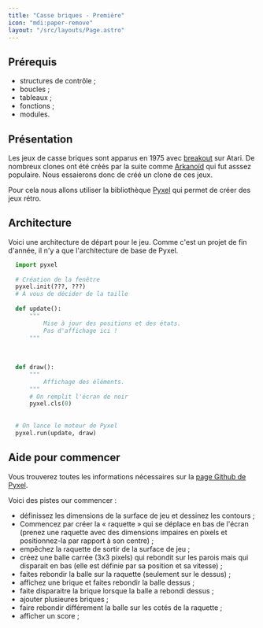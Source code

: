 ```yaml
---
title: "Casse briques - Première"
icon: "mdi:paper-remove"
layout: "/src/layouts/Page.astro"
---
```


## Prérequis

  * structures de contrôle ;
  * boucles ;
  * tableaux ;
  * fonctions ;
  * modules.

## Présentation

Les jeux de casse briques sont apparus en 1975 avec
[breakout](https://fr.wikipedia.org/wiki/Breakout_\(jeu_vid%C3%A9o,_1976\))
sur Atari. De nombreux clones ont été créés par la suite comme
[Arkanoïd](https://fr.wikipedia.org/wiki/Arkanoid) qui fut asssez populaire.
Nous essaierons donc de créé un clone de ces jeux.

Pour cela nous allons utiliser la bibliothèque
[Pyxel](https://github.com/kitao/pyxel) qui permet de créer des jeux rétro.

## Architecture

Voici une architecture de départ pour le jeu. Comme c'est un projet de fin
d'année, il n'y a que l'architecture de base de Pyxel.

```python
  import pyxel
  
  # Création de la fenêtre
  pyxel.init(???, ???)
  # À vous de décider de la taille
  
  def update():
      """
          Mise à jour des positions et des états.
          Pas d'affichage ici !
      """
  
  
  
  def draw():
      """
          Affichage des éléments.
      """
      # On remplit l'écran de noir
      pyxel.cls(0)
  
  
  # On lance le moteur de Pyxel
  pyxel.run(update, draw)
```

## Aide pour commencer

Vous trouverez toutes les informations nécessaires sur la [page Github de
Pyxel](https://github.com/kitao/pyxel).

Voici des pistes our commencer :

  * définissez les dimensions de la surface de jeu et dessinez les contours ;
  * Commencez par créer la « raquette » qui se déplace en bas de l'écran (prenez une raquette avec des dimensions impaires en pixels et positionnez-la par rapport à son centre) ;
  * empêchez la raquette de sortir de la surface de jeu ;
  * créez une balle carrée (3x3 pixels) qui rebondit sur les parois mais qui disparait en bas (elle est définie par sa position et sa vitesse) ;
  * faites rebondir la balle sur la raquette (seulement sur le dessus) ;
  * affichez une brique et faites rebondir la balle dessus ;
  * faite disparaitre la brique lorsque la balle a rebondi dessus ;
  * ajouter plusieures briques ;
  * faire rebondir différement la balle sur les cotés de la raquette ;
  * afficher un score ;